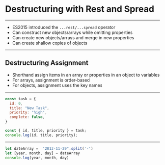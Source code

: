 
# Destructuring with Rest and Spread

---

- ES2015 introduced the `...rest/...spread` operator
- Can construct new objects/arrays while omitting properties
- Can create new objects/arrays and merge in new properties
- Can create shallow copies of objects

---

## Destructuring Assignment

- Shorthand assign items in an array or properties in an object to variables
- For arrays, assignment is order-based
- For objects, assignment uses the key names

---

```javascript Assignment with Objects
const task = {
  id: 0,
  title: "New Task",
  priority: "high", 
  complete: false, 
}

const { id, title, priority } = task;
console.log(id, title, priority);
```

---


```javascript Assignment with Arrays
let dateArray =  "2013-11-29".split('-')
let [year, month, day] = dateArray
console.log(year, month, day)
```
